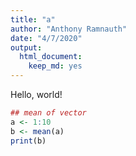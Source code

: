 ```yaml
---
title: "a"
author: "Anthony Ramnauth"
date: "4/7/2020"
output: 
  html_document: 
    keep_md: yes
---
```


Hello, world!
```r
## mean of vector
a <- 1:10
b <- mean(a)
print(b)
```

